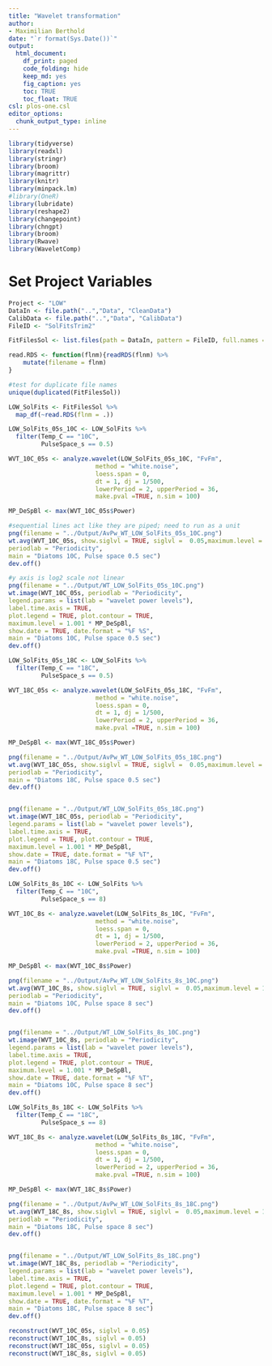 ```yaml
---
title: "Wavelet transformation"
author:
- Maximilian Berthold
date: "`r format(Sys.Date())`"
output:
  html_document:
    df_print: paged
    code_folding: hide
    keep_md: yes
    fig_caption: yes
    toc: TRUE
    toc_float: TRUE   
csl: plos-one.csl
editor_options: 
  chunk_output_type: inline
---
```




```r

library(tidyverse)
library(readxl)
library(stringr)
library(broom)
library(magrittr)
library(knitr)
library(minpack.lm)
#library(OneR)
library(lubridate)
library(reshape2)
library(changepoint)
library(chngpt)
library(broom)
library(Rwave)
library(WaveletComp)


```

# Set Project Variables
```r
Project <- "LOW"
DataIn <- file.path("..","Data", "CleanData")
CalibData <- file.path("..","Data", "CalibData")
FileID <- "SolFitsTrim2"

```


```r

FitFilesSol <- list.files(path = DataIn, pattern = FileID, full.names = TRUE)

read.RDS <- function(flnm){readRDS(flnm) %>%
    mutate(filename = flnm)
}

#test for duplicate file names
unique(duplicated(FitFilesSol))

LOW_SolFits <- FitFilesSol %>%
  map_df(~read.RDS(flnm = .))


```


```r

LOW_SolFits_05s_10C <- LOW_SolFits %>%
  filter(Temp_C == "10C",
         PulseSpace_s == 0.5)

WVT_10C_05s <- analyze.wavelet(LOW_SolFits_05s_10C, "FvFm",
                        method = "white.noise",
                        loess.span = 0, 
                        dt = 1, dj = 1/500,
                        lowerPeriod = 2, upperPeriod = 36,
                        make.pval =TRUE, n.sim = 100)

MP_DeSpBl <- max(WVT_10C_05s$Power)

#sequential lines act like they are piped; need to run as a unit
png(filename = "../Output/AvPw_WT_LOW_SolFits_05s_10C.png")
wt.avg(WVT_10C_05s, show.siglvl = TRUE, siglvl =  0.05,maximum.level = 1,   #set level to mark significance
periodlab = "Periodicity",
main = "Diatoms 10C, Pulse space 0.5 sec")
dev.off()

#y axis is log2 scale not linear
png(filename = "../Output/WT_LOW_SolFits_05s_10C.png")
wt.image(WVT_10C_05s, periodlab = "Periodicity",
legend.params = list(lab = "wavelet power levels"),
label.time.axis = TRUE,
plot.legend = TRUE, plot.contour = TRUE,
maximum.level = 1.001 * MP_DeSpBl,
show.date = TRUE, date.format = "%F %S",
main = "Diatoms 10C, Pulse space 0.5 sec")
dev.off()

```


```r

LOW_SolFits_05s_18C <- LOW_SolFits %>%
  filter(Temp_C == "18C",
         PulseSpace_s == 0.5)

WVT_18C_05s <- analyze.wavelet(LOW_SolFits_05s_18C, "FvFm",
                        method = "white.noise",
                        loess.span = 0, 
                        dt = 1, dj = 1/500,
                        lowerPeriod = 2, upperPeriod = 36,
                        make.pval =TRUE, n.sim = 100)

MP_DeSpBl <- max(WVT_18C_05s$Power)

png(filename = "../Output/AvPw_WT_LOW_SolFits_05s_18C.png")
wt.avg(WVT_18C_05s, show.siglvl = TRUE, siglvl =  0.05,maximum.level = 1, 
periodlab = "Periodicity",
main = "Diatoms 18C, Pulse space 0.5 sec")
dev.off()


png(filename = "../Output/WT_LOW_SolFits_05s_18C.png")
wt.image(WVT_18C_05s, periodlab = "Periodicity",
legend.params = list(lab = "wavelet power levels"),
label.time.axis = TRUE,
plot.legend = TRUE, plot.contour = TRUE,
maximum.level = 1.001 * MP_DeSpBl,
show.date = TRUE, date.format = "%F %T",
main = "Diatoms 18C, Pulse space 0.5 sec")
dev.off()

```


```r

LOW_SolFits_8s_10C <- LOW_SolFits %>%
  filter(Temp_C == "10C",
         PulseSpace_s == 8)

WVT_10C_8s <- analyze.wavelet(LOW_SolFits_8s_10C, "FvFm",
                        method = "white.noise",
                        loess.span = 0, 
                        dt = 1, dj = 1/500,
                        lowerPeriod = 2, upperPeriod = 36,
                        make.pval =TRUE, n.sim = 100)

MP_DeSpBl <- max(WVT_10C_8s$Power)

png(filename = "../Output/AvPw_WT_LOW_SolFits_8s_10C.png")
wt.avg(WVT_10C_8s, show.siglvl = TRUE, siglvl =  0.05,maximum.level = 1, 
periodlab = "Periodicity",
main = "Diatoms 10C, Pulse space 8 sec")
dev.off()


png(filename = "../Output/WT_LOW_SolFits_8s_10C.png")
wt.image(WVT_10C_8s, periodlab = "Periodicity",
legend.params = list(lab = "wavelet power levels"),
label.time.axis = TRUE,
plot.legend = TRUE, plot.contour = TRUE,
maximum.level = 1.001 * MP_DeSpBl,
show.date = TRUE, date.format = "%F %T",
main = "Diatoms 10C, Pulse space 8 sec")
dev.off()

```


```r

LOW_SolFits_8s_18C <- LOW_SolFits %>%
  filter(Temp_C == "18C",
         PulseSpace_s == 8)

WVT_18C_8s <- analyze.wavelet(LOW_SolFits_8s_18C, "FvFm",
                        method = "white.noise",
                        loess.span = 0, 
                        dt = 1, dj = 1/500,
                        lowerPeriod = 2, upperPeriod = 36,
                        make.pval =TRUE, n.sim = 100)

MP_DeSpBl <- max(WVT_18C_8s$Power)

png(filename = "../Output/AvPw_WT_LOW_SolFits_8s_18C.png")
wt.avg(WVT_18C_8s, show.siglvl = TRUE, siglvl =  0.05,maximum.level = 1, 
periodlab = "Periodicity",
main = "Diatoms 18C, Pulse space 8 sec")
dev.off()


png(filename = "../Output/WT_LOW_SolFits_8s_18C.png")
wt.image(WVT_18C_8s, periodlab = "Periodicity",
legend.params = list(lab = "wavelet power levels"),
label.time.axis = TRUE,
plot.legend = TRUE, plot.contour = TRUE,
maximum.level = 1.001 * MP_DeSpBl,
show.date = TRUE, date.format = "%F %T",
main = "Diatoms 18C, Pulse space 8 sec")
dev.off()

```




```r

reconstruct(WVT_10C_05s, siglvl = 0.05)
reconstruct(WVT_10C_8s, siglvl = 0.05)
reconstruct(WVT_18C_05s, siglvl = 0.05)
reconstruct(WVT_18C_8s, siglvl = 0.05)
```

